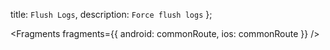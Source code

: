   title: `Flush Logs`,
  description: `Force flush logs`
};


<Fragments
  fragments={{
    android: commonRoute,
    ios: commonRoute
  }}
/>
